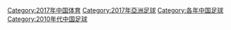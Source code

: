 [[Category:2017年中国体育|Category:2017年中国体育]]
[[Category:2017年亞洲足球|Category:2017年亞洲足球]]
[[Category:各年中国足球|Category:各年中国足球]]
[[Category:2010年代中国足球|Category:2010年代中国足球]]